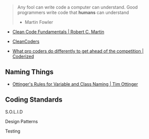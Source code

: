 
> Any fool can write code a computer can understand.
> Good programmers write code that __humans__ can understand 
> - Martin Fowler


 - [Clean Code Fundamentals | Robert C. Martin](https://learning.oreilly.com/videos/clean-code-fundamentals/9780134661742/)
- [CleanCoders](https://cleancoders.com/)

- [What pro coders do differently to get ahead of the competition | Coderized](https://www.youtube.com/watch?v=q1qKv5TBaOA)
    

## Naming Things
- [Ottinger's Rules for Variable and Class Naming | Tim Ottinger](https://exelearning.org/wiki/OttingersNaming/)



## Coding Standards 


S.O.L.I.D


Design Patterns






Testing


